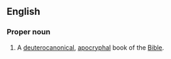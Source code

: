 {{book of the Bible|Bel and the Dragon}}

==English==
===Proper noun===
{{en-proper noun}}
# {{biblical}} A [[deuterocanonical]], [[apocrypha]]l book of the [[Bible]].